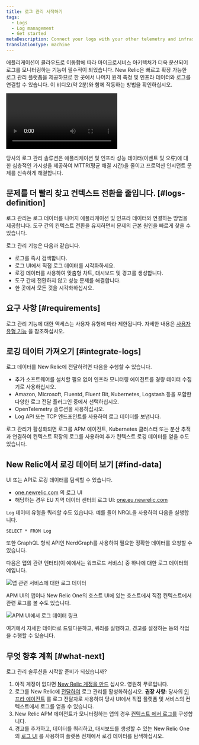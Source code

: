 ```yaml
---
title: 로그 관리 시작하기
tags:
  - Logs
  - Log management
  - Get started
metaDescription: Connect your logs with your other telemetry and infrastructure data with the log management capabilities in New Relic.
translationType: machine
---
```




애플리케이션이 클라우드로 이동함에 따라 마이크로서비스 아키텍처가 더욱 분산되어 로그를 모니터링하는 기능이 필수적이 되었습니다. New Relic은 빠르고 확장 가능한 로그 관리 플랫폼을 제공하므로 한 곳에서 나머지 원격 측정 및 인프라 데이터와 로그를 연결할 수 있습니다. 이 비디오(약 2분)와 함께 작동하는 방법을 확인하십시오.

<Video
  type="wistia"
  id="3j7spmzlhc"
/>

당사의 로그 관리 솔루션은 애플리케이션 및 인프라 성능 데이터(이벤트 및 오류)에 대한 심층적인 가시성을 제공하여 MTTR(평균 해결 시간)을 줄이고 프로덕션 인시던트 문제를 신속하게 해결합니다.

## 문제를 더 빨리 찾고 컨텍스트 전환을 줄입니다. [#logs-definition]

로그 관리는 로그 데이터를 나머지 애플리케이션 및 인프라 데이터와 연결하는 방법을 제공합니다. 도구 간의 컨텍스트 전환을 유지하면서 문제의 근본 원인을 빠르게 찾을 수 있습니다.

로그 관리 기능은 다음과 같습니다.

* 로그를 즉시 검색합니다.
* 로그 UI에서 직접 로그 데이터를 시각화하세요.
* 로깅 데이터를 사용하여 맞춤형 차트, 대시보드 및 경고를 생성합니다.
* 도구 간에 전환하지 않고 성능 문제를 해결합니다.
* 한 곳에서 모든 것을 시각화하십시오.

## 요구 사항 [#requirements]

로그 관리 기능에 대한 액세스는 사용자 유형에 따라 제한됩니다. 자세한 내용은 [사용자 유형 기능](/docs/accounts/accounts-billing/new-relic-one-user-management/user-type#user-type-capabilities) 을 참조하십시오.

## 로깅 데이터 가져오기 [#integrate-logs]

로그 데이터를 New Relic에 전달하려면 다음을 수행할 수 있습니다.

* 추가 소프트웨어를 설치할 필요 없이 인프라 모니터링 에이전트를 경량 데이터 수집기로 사용하십시오.
* Amazon, Microsoft, Fluentd, Fluent Bit, Kubernetes, Logstash 등을 포함한 다양한 로그 전달 플러그인 중에서 선택하십시오.
* OpenTelemetry 솔루션을 사용하십시오.
* Log API 또는 TCP 엔드포인트를 사용하여 로그 데이터를 보냅니다.

로그 관리가 활성화되면 로그를 APM 에이전트, Kubernetes 클러스터 또는 분산 추적과 연결하여 컨텍스트 확장의 로그를 사용하여 추가 컨텍스트 로깅 데이터를 얻을 수도 있습니다.

## New Relic에서 로깅 데이터 보기 [#find-data]

UI 또는 API로 로깅 데이터를 탐색할 수 있습니다.

* [one.newrelic.com](https://one.newrelic.com) 의 로그 UI
* 해당하는 경우 EU 지역 데이터 센터의 로그 UI: [one.eu.newrelic.com](https://one.eu.newrelic.com)

`Log` 데이터 유형을 쿼리할 수도 있습니다. 예를 들어 NRQL을 사용하여 다음을 실행합니다.

```
SELECT * FROM Log
```

또한 GraphQL 형식 API인 NerdGraph를 사용하여 필요한 정확한 데이터를 요청할 수 있습니다.

다음은 앱의 관련 엔터티(이 예에서는 워크로드 서비스) 중 하나에 대한 로그 데이터의 예입니다.

<img
  title="앱 관련 서비스에 대한 로그 데이터"
  alt="앱 관련 서비스에 대한 로그 데이터"
  src={demotronServicesLogs123021C}
/>

APM UI의 앱이나 New Relic One의 호스트 UI에 있는 호스트에서 직접 컨텍스트에서 관련 로그를 볼 수도 있습니다.

<img
  title="APM UI에서 로그 데이터 링크"
  alt="APM UI에서 로그 데이터 링크"
  src={demotronLogs123021}
/>

여기에서 자세한 데이터로 드릴다운하고, 쿼리를 실행하고, 경고를 설정하는 등의 작업을 수행할 수 있습니다.

## 무엇 향후 계획 [#what-next]

로그 관리 솔루션을 시작할 준비가 되셨습니까?

1. 아직 계정이 없다면 [New Relic 계정을 만드](https://newrelic.com/signup) 십시오. 영원히 무료입니다.
2. 로그를 New Relic에 [전달하여](/docs/logs/forward-logs/enable-log-management-new-relic/) 로그 관리를 활성화하십시오. **권장 사항:** 당사의 [인프라 에이전트](/docs/logs/forward-logs/forward-your-logs-using-infrastructure-agent/) 를 로그 전달자로 사용하여 당사 UI에서 직접 플랫폼 및 서비스의 컨텍스트에서 로그를 얻을 수 있습니다.
3. New Relic APM 에이전트가 모니터링하는 앱의 경우 [컨텍스트 에서 로그를](/docs/logs/logs-context/configure-logs-context-apm-agents/) 구성합니다.
4. 경고를 추가하고, 데이터를 쿼리하고, 대시보드를 생성할 수 있는 New Relic One의 [로그 UI](/docs/logs/ui-data/use-logs-ui/) 를 사용하여 플랫폼 전체에서 로깅 데이터를 탐색하십시오.
